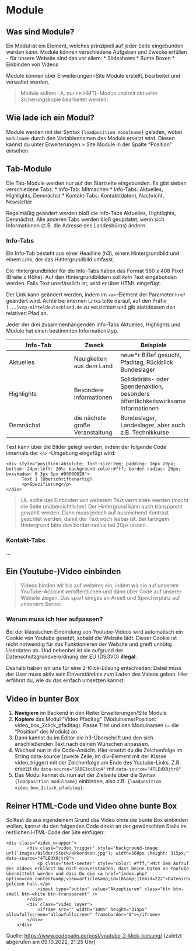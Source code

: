 # Module

## Was sind Module? 

Ein Modul ist ein Element, welches prinzipiell auf jeder Seite eingebunden werden kann. Module können verschiedene Aufgaben und Zwecke erfüllen - für unsere Website sind das vor allem:
* Slideshows
* Bunte Boxen
* Einbinden von Videos

Module können über Erweiterungen>Site Module erstellt, bearbeitet und verwaltet werden.

> Module sollten i.A. nur im HMTL-Modus und mit aktueller Sicherungskopie bearbeitet werden!

## Wie lade ich ein Modul? 

Module werden mit der Syntax `{loadposition modulname}` geladen, wobei `modulname` durch den Variablennamen des Moduls ersetzt wird. Diesen kannst du unter Erweiterungen > Site Module in der Spalte "Position" einsehen.

## Tab-Module
Die Tab-Module werden nur auf der Startseite eingebunden. Es gibt sieben verschiedene Tabs:
* Info-Tab: Mitmachen
* Info-Tabs: Aktuelles, Highlights, Demnächst
* Kontakt-Tabs: Kontakt(daten), Nachricht, Newsletter

Regelmäßig geändert werden bloß die Info-Tabs Aktuelles, Hightlights, Demnächst. Alle anderen Tabs werden bloß geupdatet, wenn sich Informationen (z.B. die Adresse des Landesbüros) ändern.

### Info-Tabs 

Ein Info-Tab besteht aus einer Headline (h3), einem Hintergrundbild und einem Link, der das Hintergrundbild umfasst.

Die Hintergrundbilder für die Info-Tabs haben das Format 960 x 408 Pixel (Breite x Höhe). Auf den Hintergrundbildern soll *kein* Text eingebunden werden. Falls Text unerlässlich ist, wird er über HTML eingefügt.

Der Link kann geändert werden, indem im `<a>`-Element der Parameter `href` geändert wird. Achte bei internen Links bitte darauf, auf den Präfix `[...]vcp-mitteldeutschland.de` zu verzichten und gib stattdessen den relativen Pfad an.

Jeder der drei zusammenhängenden Info-Tabs Aktuelles, Highlights und Module hat einen bestimmten Informationstyp.

| Info-Tab | Zweck | Beispiele |
|----------|-------|-----------|
| Aktuelles | Neuigkeiten aus dem Land | neue\*r BiRef gesucht, Pfaditag, Rückblick Bundeslager |
| Highlights | Besondere Informationen | Solidatiräts- oder Spendenaktion, besonders öffentlichkeitswirksame Informationen |
| Demnächst | die nächste große Veranstaltung | Bundeslager, Landeslager, aber auch z.B. Technikkurse |

Text kann über die Bilder gelegt werden, indem der folgende Code innerhalb der `<a>` -Umgebung eingefügt wird:

```
<div style="position:absolute; font-size:2em; padding: 16px 20px; bottom: 24px;left: 20%; background-color:#fff; border-radius: 20px; boxshadow: 0 3px 6px #00000029">
      Text 1 (Überschriftenartig)
      <p>Spezifierung</p>
</div>
```

> i.A. sollte das Einbinden von weiterem Text vermieden werden (macht die Seite unübersichtlicher)
> Der Hintergrund kann auch transparent gewählt werden. Dann muss jedoch auf ausreichend Kontrast geachtet werden, damit der Text noch lesbar ist.
> Bei farbigem Hintergrund bitte den border-radius bei 20px lassen.

### Kontakt-Tabs 
...

## Ein (Youtube-)Video einbinden

> Videos binden wir bis auf weiteres ein, indem wir sie auf unserem YouTube-Account veröffentlichen und dann über Code auf unserer Website zeigen. Das spart einiges an Arbeit und Speicherplatz auf unsererm Server.

### Warum muss ich hier aufpassen?

Bei der klassischen Einbindung von Youtube-Videos wird automatisch ein Cookie von Youtube gesetzt, sobald die Website lädt. Dieser Cookie ist nicht notwendig für das Funktionieren der Website und greift unnötig Userdaten ab. Und nebenbei ist sie aufgrund der Datenschutzgrundverordnung der EU (DSGVO) **illegal**.

Deshalb haben wir uns für eine 2-Klick-Lösung entschieden: Dabei muss der User muss aktiv sein Einverständnis zum Laden des Videos geben. Hier erfährst du, wie du das einfach umsetzen kannst.

## Video in bunter Box

1. **Navigiere** im Backend in den Reiter Erweiterungen/Site Module
2. **Kopiere** das Modul "Video Pfaditag" (Modulname/Position: video_box_2click_pfaditag). Passe Titel und den Modulnamen (= die "Position" des Moduls) an.
3. Dann kannst du im Editor die h3-Überschrift und den sich anschließenden Text nach deinen Wünschen anpassen.
4. Wechsel nun in die Code-Ansicht. Hier ersetzt du die Zeichenfolge im String data-source (zweite Zeile, im div-Element mit der Klasse video_trigger) mit der Zeichenfolge am Ende des Youtube-Links. Z.B. ersetzt du `data-source="5ABE3cc0kq4"` mit `data-source="4TLEdX0jtr8"`
5. Das Modul kannst du nun auf der Zielseite über die Syntax `{loadposition modulname}` einbinden, also z.B. `{loadposition video_box_2click_pfaditag}`.

## Reiner HTML-Code und Video ohne bunte Box

Solltest du aus irgendeinem Grund das Video ohne die bunte Box einbinden wollen, kannst du den folgenden Code direkt an der gewünschten Stelle im restlichen HTML-Code der Site einfügen:

```
<div class="video_wrapper">
		<div class="video_trigger" style="background-image: url('images/Bilder/Stock/akkordeon.jpg'); width=560px ;height: 315px;" data-source="4TLEdX0jtr8">
			<p class="text-center" style="color: #fff;">Mit dem Aufruf des Videos erklärst Du Dich einverstanden, dass Deine Daten an YouTube übermittelt werden und dass Du die <a href="index.php?option=com_content&amp;view=article&amp;id=18&amp;Itemid=222">Datenschutzerklärung</a> gelesen hast.</p>
			<input type="button" value="Akzeptieren" class="btn btn-small btn-white btn-transparent" />
		</div>
		<div class="video_layer">
			<iframe src="" width="100%" height="315px" allowfullscreen="allowfullscreen" frameborder="0"></iframe>
		</div>
	</div>
```

Quelle: <https://www.codepalm.de/post/youtube-2-klick-loesung/> (zuletzt abgerufen am 09.10.2022, 21:25 Uhr)